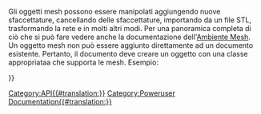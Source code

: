 <languages/>

{{VeryImportantMessage|(Novembre 2018) Queste informazioni potrebbero essere incomplete e obsolete. Per l'ultima API, vedere la pagina [https://www.freecad.org/api Documentazione API autogenerata].}}

Gli oggetti mesh possono essere manipolati aggiungendo nuove sfaccettature, cancellando delle sfaccettature, importando da un file STL, trasformando la rete e in molti altri modi. Per una panoramica completa di ciò che si può fare vedere anche la documentazione dell'[[Mesh_Workbench/it|Ambiente Mesh]]. Un oggetto mesh non può essere aggiunto direttamente ad un documento esistente. Pertanto, il documento deve creare un oggetto con una classe appropriataa che supporta le mesh. Esempio:

{{Code|code=
m = Mesh.Mesh()
... # Manipulate the mesh
d = FreeCAD.activeDocument() # Get a reference to the actie document
f = d.addObject("Mesh::Feature", "Mesh") # Create a mesh feature
f.Mesh = m # Assign the mesh object to the internal property
d.recompute()
}}


{{APIFunction|addFacet|Facet|Aggiunge una sfaccettatura alla maglia| }}
{{APIFunction|addFacets|list|Aggiunge un elenco di sfaccettature alla maglia| }}
{{APIFunction|addMesh|Mesh|Combina questa mesh con un'altra mesh.| }}
{{APIFunction|clear| |Cancella la mesh| }}
{{APIFunction|coarsen| |Rende grossolana la mesh| }}
{{APIFunction|collapseEdge|Edge|Rimuove un bordo e entrambe le sfaccettature che condividono questo bordo| }}
{{APIFunction|collapseFacet|Facet|Rimuove una sfaccettatura| }}
{{APIFunction|collapseFacets|list|Rimuove una seriea di sfaccettature| }}
{{APIFunction|copy| |Crea una copia di questa maglia | un oggetto Mesh}}
{{APIFunction|countComponents| |Ottiene il numero di aree topologiche indipendenti | un intero}}
{{APIFunction|countNonUniformOrientedFacets| |Ottiene il numero di sfaccettature orientate male | un intero}}
{{APIFunction|countSegments| |Ottiene il numero di segmenti che possono essere anche 0 | un numero intero}}
{{APIFunction|crossSections| |Ottiene sezioni trasversali della rete attraverso diversi piani| }}
{{APIFunction|difference|Mesh|Differenze tra questo oggetto e l'oggetto mesh dato.| }}
{{APIFunction|fillupHoles| |Riempie i fori| }}
{{APIFunction|fixDeformations| |Ripara le faccette deformate| }}
{{APIFunction|fixDegenerations| |Rimuove le sfaccettature degenerate| }}
{{APIFunction|fixIndices| |Ripara eventuali indici non validi| }}
{{APIFunction|fixSelfIntersections| |Ripara le autointersezioni| }}
{{APIFunction|flipNormals| |Inverte le normali delle mesh| }}
{{APIFunction|foraminate| |Ottiene un elenco di indici delle faccette e dei punti di intersezione| }}
{{APIFunction|getPlanes| |Ottiene tutti i piani della rete come segmento. Nel caso peggiore ogni triangolo può essere considerato come unico piano se nessuno dei suoi vicini è complanare.| }}
{{APIFunction|getSegment|integer|Ottiene un elenco di indici delle faccette che descrivono un segmento| }}
{{APIFunction|getSeparateComponents| |Restituisce una lista contenente le diverse componenti (aree separate) della rete come mesh separate |una lista}}
{{APIFunction|harmonizeNormals| |Regola le sfaccettature orientate male| }}
{{APIFunction|hasNonManifolds| |Controlla se la mesh contiene non-manifolds | un booleano}}
{{APIFunction|hasNonUniformOrientedFacets| |Verifica se la rete ha dellle sfaccettature con orientamento incoerente| }}
{{APIFunction|hasSelfIntersections| |Controlla se la mesh si interseca| }}
{{APIFunction|inner| |Ottiene la parte interna all'intersezione| }}
{{APIFunction|insertVertex|Vertex|Inserisce un vertice in una sfaccettatura| }}
{{APIFunction|intersect|Mesh|Intersezione tra questo oggetto e l'oggetto mesh dato.| }}
{{APIFunction|isSolid| |Controlla se la mesh è un solido| }}
{{APIFunction|meshFromSegment| |Creare una mesh da un segmento| }}
{{APIFunction|nearestFacetOnRay|tuple, tuple|Get the index and intersection point of the nearest facet to a ray. The first parameter is a tuple of three floats the base point of the ray, the second parameter is ut uple of three floats for the direction. The result is a dictionary with an index and the intersection point or an empty dictionary if there is no intersection.|a dictionary}}
{{APIFunction|offset|float|Sposta il punto lungo le sue normali| }}
{{APIFunction|offsetSpecial|float|Sposta il punto lungo le sue normali| }}
{{APIFunction|optimizeEdges| |Ottimizza i bordi per ottenere delle faccette migliori| }}
{{APIFunction|optimizeTopology| |Ottimizza i bordi per ottenere delle faccette migliori| }}
{{APIFunction|outer| |Ottiene la parte al di fuori l'intersezione| }}
{{APIFunction|printInfo| |Ottiene informazioni dettagliate sulla mesh| }}
{{APIFunction|read| |Read in a mesh object from file.| }}
{{APIFunction|refine| |Refine the mesh| }}
{{APIFunction|removeComponents|integer|Remove components with less or equal to number of given facets| }}
{{APIFunction|removeDuplicatedFacets| |Remove duplicated facets| }}
{{APIFunction|removeDuplicatedPoints| |Remove duplicated points| }}
{{APIFunction|removeFacets|list|Remove a list of facet indices from the mesh| }}
{{APIFunction|removeFoldsOnSurface| |Remove folds on surfaces| }}
{{APIFunction|removeNonManifolds| |Remove non-manifolds| }}
{{APIFunction|rotate| |Apply a rotation to the mesh| }}
{{APIFunction|setPoint|int, Vector|Sets the point at index.| }}
{{APIFunction|smooth| |Smooth the mesh| }}
{{APIFunction|snapVertex| |Insert a new facet at the border| }}
{{APIFunction|splitEdge| |Split edge| }}
{{APIFunction|splitEdges| |Split all edges| }}
{{APIFunction|splitFacet| |Split facet| }}
{{APIFunction|swapEdge| |Swap the common edge with the neighbor| }}
{{APIFunction|transform| |Apply a transformation to the mesh| }}
{{APIFunction|transformToEigen| |Transform the mesh to its eigenbase| }}
{{APIFunction|translate|Vector|Apply a translation to the mesh| }}
{{APIFunction|unite|Mesh|Union of this and the given mesh object.| }}
{{APIFunction|write|string|Write the mesh object into file.| }}
{{APIFunction|writeInventor| |Write the mesh in OpenInventor format to a string.|a string}}
{{APIProperty|Area|the area of the mesh object.}}
{{APIProperty|CountEdges|the number of vertices of the mesh object.}}
{{APIProperty|CountFacets|the number of facets of the mesh object.}}
{{APIProperty|CountPoints|the number of points of the mesh object.}}
{{APIProperty|Facets|A collection of facets; With this attribute it is possible to get access to the facets of the mesh: for p in mesh.Facets: print f. Facet.Points is a list of coordinate-tupels for the vertices. Facet.PointIndices is a list of indice for the vertices of the facet. WARNING! store Facets in a local variable as it is generated on the fly, each time it is accessed.}}
{{APIProperty|Points|A collection of the mesh points; With this attribute it is possible to get access to the points of the mesh: for p in mesh.Points: print p.x, p.y, p.z, p.Index.WARNING! store Points in a local variable as it is generated on the fly, each time it is accessed.}}
{{APIProperty|Topology|the points and face indices as tuple. Topology[0] is a list of all vertices. Each being a tuple of 3 coordinates. Topology[1] is a list of all polygons. Each being a list of vertex indice into Topology[0] WARNING! store Topology in a local variable as it is generated on the fly, each time it is accessed.}}
{{APIProperty|Volume|the volume of the mesh object.}}
{{APIProperty|BoundBox|the BoundBox of the object}}
{{APIProperty|Matrix|the current transformation of the object as matrix}}
{{APIProperty|Placement|the current transformation of the object as placement}}


{{Userdocnavi{{#translation:}}}}
[[Category:API{{#translation:}}]]
[[Category:Poweruser Documentation{{#translation:}}]]
{{clear}}